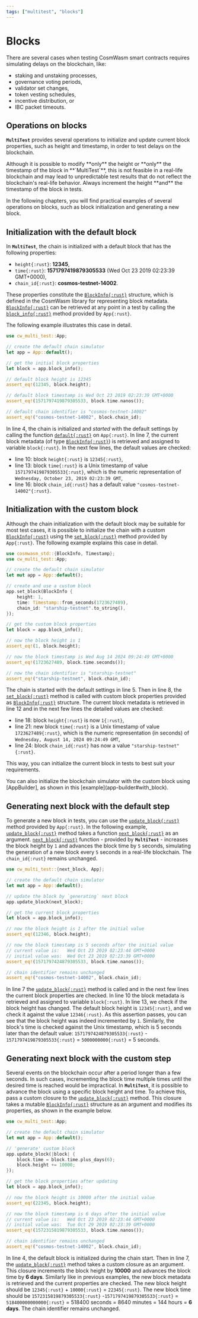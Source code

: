 ```yaml
---
tags: ["multitest", "blocks"]
---
```



[BlockInfo]: https://docs.rs/cosmwasm-std/latest/cosmwasm_std/struct.BlockInfo.html
[AppBuilder]: https://docs.rs/cw-multi-test/latest/cw_multi_test/struct.AppBuilder.html
[block_info]: https://docs.rs/cw-multi-test/latest/cw_multi_test/struct.App.html#method.block_info
[set_block]: https://docs.rs/cw-multi-test/latest/cw_multi_test/struct.App.html#method.set_block
[update_block]:
  https://docs.rs/cw-multi-test/latest/cw_multi_test/struct.App.html#method.update_block
[next_block]: https://docs.rs/cw-multi-test/latest/cw_multi_test/fn.next_block.html
[app_default]: app#default

# Blocks

There are several cases when testing CosmWasm smart contracts requires simulating delays on the
blockchain, like:

- staking and unstaking processes,
- governance voting periods,
- validator set changes,
- token vesting schedules,
- incentive distribution, or
- IBC packet timeouts.

## Operations on blocks

**`MultiTest`** provides several operations to initialize and update current block properties, such
as height and timestamp, in order to test delays on the blockchain.

<Callout emoji="🚨">
  Although it is possible to modify **only** the height or **only** the timestamp of the block in
  **`MultiTest`**, this is not feasible in a real-life blockchain and may lead to unpredictable test
  results that do not reflect the blockchain's real-life behavior.
</Callout>

<Callout type="info" emoji="☉">
  Always increment the height **and** the timestamp of the block in tests.
</Callout>

In the following chapters, you will find practical examples of several operations on blocks, such as
block initialization and generating a new block.

## Initialization with the default block

In **`MultiTest`**, the chain is initialized with a default block that has the following properties:

- `height{:rust}`: **12345**,
- `time{:rust}`: **1571797419879305533** (Wed Oct 23 2019 02:23:39 GMT+0000),
- `chain_id{:rust}`: **cosmos-testnet-14002**.

These properties constitute the [`BlockInfo{:rust}`][BlockInfo] structure, which is defined in the
CosmWasm library for representing block metadata. [`BlockInfo{:rust}`][BlockInfo] can be retrieved
at any point in a test by calling the [`block_info{:rust}`][block_info] method provided by
`App{:rust}`.

The following example illustrates this case in detail.

```rust {4, 7} showLineNumbers copy /block_info/ /assert_eq!(12345/ /assert_eq!(1571797419879305533/ /assert_eq!("cosmos-testnet-14002"/
use cw_multi_test::App;

// create the default chain simulator
let app = App::default();

// get the initial block properties
let block = app.block_info();

// default block height is 12345
assert_eq!(12345, block.height);

// default block timestamp is Wed Oct 23 2019 02:23:39 GMT+0000
assert_eq!(1571797419879305533, block.time.nanos());

// default chain identifier is "cosmos-testnet-14002"
assert_eq!("cosmos-testnet-14002", block.chain_id);
```

In line 4, the chain is initialized and _started_ with the default settings by calling the function
[`default{:rust}`][app_default] on `App{:rust}`. In line 7, the current block metadata (of type
[`BlockInfo{:rust}`][BlockInfo]) is retrieved and assigned to variable `block{:rust}`. In the next
few lines, the default values are checked:

- line 10: block `height{:rust}` is `12345{:rust}`,
- line 13: block `time{:rust}` is a Unix timestamp of value `1571797419879305533{:rust}`, which is
  the numeric representation of `Wednesday, October 23, 2019 02:23:39 GMT`,
- line 16: block `chain_id{:rust}` has a default value `"cosmos-testnet-14002"{:rust}`.

## Initialization with the custom block

Although the chain initialization with the default block may be suitable for most test cases, it is
possible to initialize the chain with a custom [`BlockInfo{:rust}`][BlockInfo] using the
[`set_block{:rust}`][set_block] method provided by `App{:rust}`. The following example explains this
case in detail.

```rust showLineNumbers copy {8-12} /set_block/ /BlockInfo/
use cosmwasm_std::{BlockInfo, Timestamp};
use cw_multi_test::App;

// create the default chain simulator
let mut app = App::default();

// create and use a custom block
app.set_block(BlockInfo {
    height: 1,
    time: Timestamp::from_seconds(1723627489),
    chain_id: "starship-testnet".to_string(),
});

// get the custom block properties
let block = app.block_info();

// now the block height is 1
assert_eq!(1, block.height);

// now the block timestamp is Wed Aug 14 2024 09:24:49 GMT+0000
assert_eq!(1723627489, block.time.seconds());

// now the chain identifier is "starship-testnet"
assert_eq!("starship-testnet", block.chain_id);
```

The chain is started with the default settings in line 5. Then in line 8, the
[`set_block{:rust}`][set_block] method is called with custom block properties provided as
[`BlockInfo{:rust}`][BlockInfo] structure. The current block metadata is retrieved in line 12 and in
the next few lines the detailed values are checked:

- line 18: block `height{:rust}` is now `1{:rust}`,
- line 21: new block `time{:rust}` is a Unix timestamp of value `1723627489{:rust}`, which is the
  numeric representation (in seconds) of `Wednesday, August 14, 2024 09:24:49 GMT`,
- line 24: block `chain_id{:rust}` has now a value `"starship-testnet"{:rust}`.

This way, you can initialize the current block in tests to best suit your requirements.

<Callout type="info" emoji="☉">
  You can also initialize the blockchain simulator with the custom block using [AppBuilder], as
  shown in this [example](app-builder#with_block).
</Callout>

## Generating next block with the default step

To generate a new block in tests, you can use the [`update_block{:rust}`][update_block] method
provided by `App{:rust}`. In the following example, [`update_block{:rust}`][update_block] method
takes a function [`next_block{:rust}`][next_block] as an argument. [`next_block{:rust}`][next_block]
function - provided by **`MultiTest`** - increases the block height by `1` and advances the block
time by `5` seconds, simulating the generation of a new block every `5` seconds in a real-life
blockchain. The `chain_id{:rust}` remains unchanged.

```rust showLineNumbers copy {7} /update_block/ /next_block/
use cw_multi_test::{next_block, App};

// create the default chain simulator
let mut app = App::default();

// update the block by `generating` next block
app.update_block(next_block);

// get the current block properties
let block = app.block_info();

// now the block height is 1 after the initial value
assert_eq!(12346, block.height);

// now the block timestamp is 5 seconds after the initial value
// current value is:   Wed Oct 23 2019 02:23:44 GMT+0000
// initial value was:  Wed Oct 23 2019 02:23:39 GMT+0000
assert_eq!(1571797424879305533, block.time.nanos());

// chain identifier remains unchanged
assert_eq!("cosmos-testnet-14002", block.chain_id);
```

In line 7 the [`update_block{:rust}`][update_block] method is called and in the next few lines the
current block properties are checked. In line 10 the block metadata is retrieved and assigned to
variable `block{:rust}`. In line 13, we check if the block height has changed. The default block
height is `12345{:rust}`, and we check it against the value `12346{:rust}`. As this assertion
passes, you can see that the block height was indeed incremented by `1`. Similarly, the block's time
is checked against the Unix timestamp, which is 5 seconds later than the default value:
`1571797424879305533{:rust}` - `1571797419879305533{:rust}` = `5000000000{:rust}` = 5 seconds.

## Generating next block with the custom step

Several events on the blockchain occur after a period longer than a few seconds. In such cases,
incrementing the block time multiple times until the desired time is reached would be impractical.
In **`MultiTest`**, it is possible to advance the block using a specific block height and time. To
achieve this, pass a custom closure to the [`update_block{:rust}`][update_block] method. This
closure takes a mutable [`BlockInfo{:rust}`][BlockInfo] structure as an argument and modifies its
properties, as shown in the example below.

```rust showLineNumbers copy {7-10} /update_block/
use cw_multi_test::App;

// create the default chain simulator
let mut app = App::default();

// 'generate' custom block
app.update_block(|block| {
    block.time = block.time.plus_days(6);
    block.height += 10000;
});

// get the block properties after updating
let block = app.block_info();

// now the block height is 10000 after the initial value
assert_eq!(22345, block.height);

// now the block timestamp is 6 days after the initial value
// current value is:   Wed Oct 23 2019 02:23:44 GMT+0000
// initial value was:  Tue Oct 29 2019 02:23:39 GMT+0000
assert_eq!(1572315819879305533, block.time.nanos());

// chain identifier remains unchanged
assert_eq!("cosmos-testnet-14002", block.chain_id);
```

In line 4, the default block is initialized during the chain start. Then in line 7, the
[`update_block{:rust}`][update_block] method takes a custom closure as an argument. This closure
increments the block height by **10000** and advances the block time by **6 days**. Similarly like
in previous examples, the new block metadata is retrieved and the current properties are checked. The
new block height should be `12345{:rust}` + `10000{:rust}` = `22345{:rust}`. The new block time
should be `1572315819879305533{:rust}` -`1571797419879305533{:rust}` = `518400000000000{:rust}` =
518400 seconds = 8640 minutes = 144 hours = **6 days**. The chain identifier remains unchanged.
